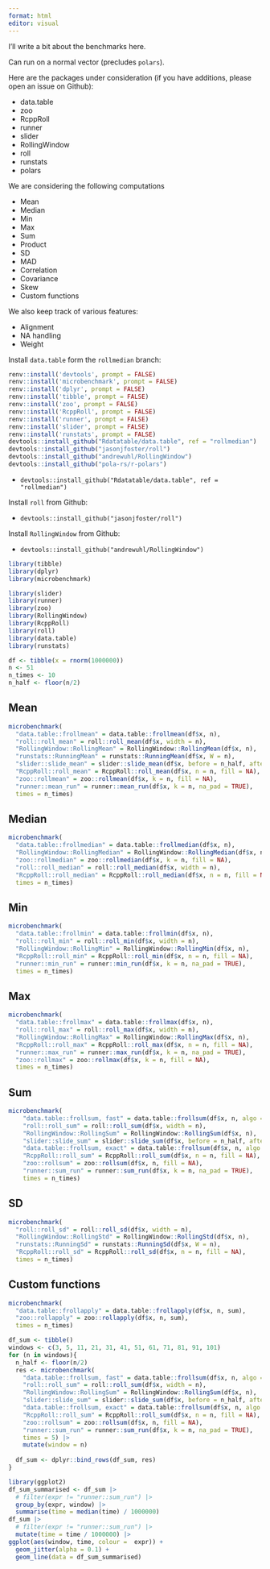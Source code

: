 ```yaml
---
format: html
editor: visual
---
```


I'll write a bit about the benchmarks here.

Can run on a normal vector (precludes `polars`).

Here are the packages under consideration (if you have additions, please open an issue on Github):

-   data.table
-   zoo
-   RcppRoll
-   runner
-   slider
-   RollingWindow
-   roll
-   runstats
-   polars

We are considering the following computations

-   Mean
-   Median
-   Min
-   Max
-   Sum
-   Product
-   SD
-   MAD
-   Correlation
-   Covariance
-   Skew
-   Custom functions

We also keep track of various features:

- Alignment
- NA handling
- Weight

Install `data.table` form the `rollmedian` branch:

```r
renv::install('devtools', prompt = FALSE)
renv::install('microbenchmark', prompt = FALSE)
renv::install('dplyr', prompt = FALSE)
renv::install('tibble', prompt = FALSE)
renv::install('zoo', prompt = FALSE)
renv::install('RcppRoll', prompt = FALSE)
renv::install('runner', prompt = FALSE)
renv::install('slider', prompt = FALSE)
renv::install('runstats', prompt = FALSE)
devtools::install_github("Rdatatable/data.table", ref = "rollmedian")
devtools::install_github("jasonjfoster/roll")
devtools::install_github("andrewuhl/RollingWindow")
devtools::install_github("pola-rs/r-polars")
```


-   `devtools::install_github("Rdatatable/data.table", ref = "rollmedian")`

Install `roll` from Github:

-   `devtools::install_github("jasonjfoster/roll")`

Install `RollingWindow` from Github:

-   `devtools::install_github("andrewuhl/RollingWindow")`

```r
library(tibble)
library(dplyr)
library(microbenchmark)

library(slider)
library(runner)
library(zoo)
library(RollingWindow)
library(RcppRoll)
library(roll)
library(data.table)
library(runstats)
```

```r
df <- tibble(x = rnorm(1000000))
n <- 51
n_times <- 10
n_half <- floor(n/2)
```

## Mean

```r
microbenchmark(
  "data.table::frollmean" = data.table::frollmean(df$x, n),
  "roll::roll_mean" = roll::roll_mean(df$x, width = n),
  "RollingWindow::RollingMean" = RollingWindow::RollingMean(df$x, n),
  "runstats::RunningMean" = runstats::RunningMean(df$x, W = n),
  "slider::slide_mean" = slider::slide_mean(df$x, before = n_half, after = n_half),
  "RcppRoll::roll_mean" = RcppRoll::roll_mean(df$x, n = n, fill = NA),
  "zoo::rollmean" = zoo::rollmean(df$x, k = n, fill = NA),
  "runner::mean_run" = runner::mean_run(df$x, k = n, na_pad = TRUE),
  times = n_times)
```

## Median

```r
microbenchmark(
  "data.table::frollmedian" = data.table::frollmedian(df$x, n),
  "RollingWindow::RollingMedian" = RollingWindow::RollingMedian(df$x, n),
  "zoo::rollmedian" = zoo::rollmedian(df$x, k = n, fill = NA),
  "roll::roll_median" = roll::roll_median(df$x, width = n),
  "RcppRoll::roll_median" = RcppRoll::roll_median(df$x, n = n, fill = NA),
  times = n_times)
```

## Min

```r
microbenchmark(
  "data.table::frollmin" = data.table::frollmin(df$x, n),
  "roll::roll_min" = roll::roll_min(df$x, width = n),
  "RollingWindow::RollingMin" = RollingWindow::RollingMin(df$x, n),
  "RcppRoll::roll_min" = RcppRoll::roll_min(df$x, n = n, fill = NA),
  "runner::min_run" = runner::min_run(df$x, k = n, na_pad = TRUE),
  times = n_times)
```

## Max

```r
microbenchmark(
  "data.table::frollmax" = data.table::frollmax(df$x, n),
  "roll::roll_max" = roll::roll_max(df$x, width = n),
  "RollingWindow::RollingMax" = RollingWindow::RollingMax(df$x, n),
  "RcppRoll::roll_max" = RcppRoll::roll_max(df$x, n = n, fill = NA),
  "runner::max_run" = runner::max_run(df$x, k = n, na_pad = TRUE),
  "zoo::rollmax" = zoo::rollmax(df$x, k = n, fill = NA),
  times = n_times)
```

## Sum

```r
microbenchmark(
    "data.table::frollsum, fast" = data.table::frollsum(df$x, n, algo = "fast"),
    "roll::roll_sum" = roll::roll_sum(df$x, width = n),
    "RollingWindow::RollingSum" = RollingWindow::RollingSum(df$x, n),
    "slider::slide_sum" = slider::slide_sum(df$x, before = n_half, after = n_half),
    "data.table::frollsum, exact" = data.table::frollsum(df$x, n, algo = "exact"),
    "RcppRoll::roll_sum" = RcppRoll::roll_sum(df$x, n = n, fill = NA),
    "zoo::rollsum" = zoo::rollsum(df$x, n, fill = NA),
    "runner::sum_run" = runner::sum_run(df$x, k = n, na_pad = TRUE),
    times = n_times)
```

## SD

```r
microbenchmark(
  "roll::roll_sd" = roll::roll_sd(df$x, width = n),
  "RollingWindow::RollingStd" = RollingWindow::RollingStd(df$x, n),
  "runstats::RunningSd" = runstats::RunningSd(df$x, W = n),
  "RcppRoll::roll_sd" = RcppRoll::roll_sd(df$x, n = n, fill = NA),
  times = n_times)
```

## Custom functions

```r
microbenchmark(
  "data.table::frollapply" = data.table::frollapply(df$x, n, sum),
  "zoo::rollapply" = zoo::rollapply(df$x, n, sum),
  times = n_times)
```

```r

df_sum <- tibble()
windows <- c(3, 5, 11, 21, 31, 41, 51, 61, 71, 81, 91, 101)
for (n in windows){
  n_half <- floor(n/2)
  res <- microbenchmark(
    "data.table::frollsum, fast" = data.table::frollsum(df$x, n, algo = "fast"),
    "roll::roll_sum" = roll::roll_sum(df$x, width = n),
    "RollingWindow::RollingSum" = RollingWindow::RollingSum(df$x, n),
    "slider::slide_sum" = slider::slide_sum(df$x, before = n_half, after = n_half),
    "data.table::frollsum, exact" = data.table::frollsum(df$x, n, algo = "exact"),
    "RcppRoll::roll_sum" = RcppRoll::roll_sum(df$x, n = n, fill = NA),
    "zoo::rollsum" = zoo::rollsum(df$x, n, fill = NA),
    "runner::sum_run" = runner::sum_run(df$x, k = n, na_pad = TRUE),
    times = 5) |> 
    mutate(window = n)
  
  df_sum <- dplyr::bind_rows(df_sum, res)
}

library(ggplot2)
df_sum_summarised <- df_sum |> 
  # filter(expr != "runner::sum_run") |> 
  group_by(expr, window) |>
  summarise(time = median(time) / 1000000)
df_sum |> 
  # filter(expr != "runner::sum_run") |> 
  mutate(time = time / 1000000) |> 
ggplot(aes(window, time, colour =  expr)) +
  geom_jitter(alpha = 0.1) +
  geom_line(data = df_sum_summarised)
```
